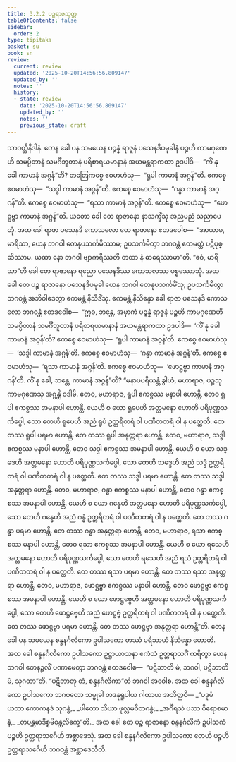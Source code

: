 ```yaml
---
title: 3.2.2 ပဉ္စရာဇသုတ္တ
tableOfContents: false
sidebar:
  order: 2
type: tipitaka
basket: su
book: sn
review:
  current: review
  updated: '2025-10-20T14:56:56.809147'
  updated_by: ''
  notes: ''
  history:
  - state: review
    date: '2025-10-20T14:56:56.809147'
    updated_by: ''
    notes: ''
    previous_state: draft
---
```



<DynamicBreadcrumb />


<ReviewStatus review={frontmatter.review} showDetails={true} />

<HypothesisAnnotation frontmatter={frontmatter} />

<Division number="123" book="sn" e="ch" v="18" p="298">

<Paragraph number="640" book="sn">
သာဝတ္ထိနိဒါနံ. တေန ခေါ ပန သမယေန ပဉ္စန္နံ ရာဇူနံ ပသေနဒိပမုခါနံ ပဉ္စဟိ ကာမဂုဏေဟိ သမပ္ပိတာနံ သမင်္ဂီဘူတာနံ ပရိစာရယမာနာနံ အယမန္တရာကထာ ဥဒပါဒိ—  “ကိံ နု ခေါ ကာမာနံ အဂ္ဂန်”တိ? တတြေကစ္စေ ဧဝမာဟံသု—  “ရူပါ ကာမာနံ အဂ္ဂန်”တိ. ဧကစ္စေ ဧဝမာဟံသု—  “သဒ္ဒါ ကာမာနံ အဂ္ဂန်”တိ. ဧကစ္စေ ဧဝမာဟံသု—  “ဂန္ဓာ ကာမာနံ အဂ္ဂန်”တိ. ဧကစ္စေ ဧဝမာဟံသု—  “ရသာ ကာမာနံ အဂ္ဂန်”တိ. ဧကစ္စေ ဧဝမာဟံသု—  “ဖောဋ္ဌဗ္ဗာ ကာမာနံ အဂ္ဂန်”တိ. ယတော ခေါ တေ ရာဇာနော နာသက္ခိံသု အညမညံ သညာပေတုံ.
</Paragraph>

<Paragraph number="641" book="sn">
အထ ခေါ ရာဇာ ပသေနဒိ ကောသလော တေ ရာဇာနော ဧတဒဝေါစ—  “အာယာမ, မာရိသာ, ယေန ဘဂဝါ တေနုပသင်္ကမိဿာမ; ဥပသင်္ကမိတွာ ဘဂဝန္တံ ဧတမတ္ထံ ပဋိပုစ္ဆိဿာမ. ယထာ နော ဘဂဝါ ဗျာကရိဿတိ တထာ နံ ဓာရေဿာမာ”တိ. “ဧဝံ, မာရိသာ”တိ ခေါ တေ ရာဇာနော ရညော ပသေနဒိဿ ကောသလဿ ပစ္စဿောသုံ.
</Paragraph>

<Paragraph number="642" book="sn">
အထ ခေါ တေ ပဉ္စ ရာဇာနော ပသေနဒိပမုခါ ယေန ဘဂဝါ တေနုပသင်္ကမိံသု; ဥပသင်္ကမိတွာ ဘဂဝန္တံ အဘိဝါဒေတွာ ဧကမန္တံ နိသီဒိံသု. ဧကမန္တံ နိသိန္နော ခေါ ရာဇာ ပသေနဒိ ကောသလော ဘဂဝန္တံ ဧတဒဝေါစ—  “ဣဓ, ဘန္တေ, အမှာကံ ပဉ္စန္နံ ရာဇူနံ ပဉ္စဟိ ကာမဂုဏေဟိ သမပ္ပိတာနံ သမင်္ဂီဘူတာနံ ပရိစာရယမာနာနံ အယမန္တရာကထာ ဥဒပါဒိ—  ‘ကိံ နု ခေါ ကာမာနံ အဂ္ဂန်’တိ? ဧကစ္စေ ဧဝမာဟံသု—  ‘ရူပါ ကာမာနံ အဂ္ဂန်’တိ. ဧကစ္စေ ဧဝမာဟံသု—  ‘သဒ္ဒါ ကာမာနံ အဂ္ဂန်’တိ. ဧကစ္စေ ဧဝမာဟံသု—  ‘ဂန္ဓာ ကာမာနံ အဂ္ဂန်’တိ. ဧကစ္စေ ဧဝမာဟံသု—  ‘ရသာ ကာမာနံ အဂ္ဂန်’တိ. ဧကစ္စေ ဧဝမာဟံသု—  ‘ဖောဋ္ဌဗ္ဗာ ကာမာနံ အဂ္ဂန်’တိ. ကိံ နု ခေါ, ဘန္တေ, ကာမာနံ အဂ္ဂန်”တိ?
</Paragraph>

<Paragraph number="643" book="sn">
“မနာပပရိယန္တံ ခွါဟံ, မဟာရာဇ, ပဉ္စသု ကာမဂုဏေသု အဂ္ဂန္တိ ဝဒါမိ. တေဝ, မဟာရာဇ, ရူပါ ဧကစ္စဿ မနာပါ ဟောန္တိ, တေဝ ရူပါ ဧကစ္စဿ အမနာပါ ဟောန္တိ. ယေဟိ စ ယော ရူပေဟိ အတ္တမနော ဟောတိ ပရိပုဏ္ဏသင်္ကပ္ပေါ, သော တေဟိ ရူပေဟိ အညံ ရူပံ ဥတ္တရိတရံ ဝါ ပဏီတတရံ ဝါ န ပတ္ထေတိ. တေ တဿ ရူပါ ပရမာ ဟောန္တိ. တေ တဿ ရူပါ အနုတ္တရာ ဟောန္တိ.
</Paragraph>

<Paragraph number="644" book="sn">
တေဝ, မဟာရာဇ, သဒ္ဒါ ဧကစ္စဿ မနာပါ ဟောန္တိ, တေဝ သဒ္ဒါ ဧကစ္စဿ အမနာပါ ဟောန္တိ. ယေဟိ စ ယော သဒ္ဒေဟိ အတ္တမနော ဟောတိ ပရိပုဏ္ဏသင်္ကပ္ပေါ, သော တေဟိ သဒ္ဒေဟိ အညံ သဒ္ဒံ ဥတ္တရိတရံ ဝါ ပဏီတတရံ ဝါ န ပတ္ထေတိ. တေ တဿ သဒ္ဒါ ပရမာ ဟောန္တိ. တေ တဿ သဒ္ဒါ အနုတ္တရာ ဟောန္တိ.
</Paragraph>

<Paragraph number="645" book="sn">
တေဝ, မဟာရာဇ, ဂန္ဓာ ဧကစ္စဿ မနာပါ ဟောန္တိ, တေဝ ဂန္ဓာ ဧကစ္စဿ အမနာပါ ဟောန္တိ. ယေဟိ စ ယော ဂန္ဓေဟိ အတ္တမနော ဟောတိ ပရိပုဏ္ဏသင်္ကပ္ပေါ, သော တေဟိ ဂန္ဓေဟိ အညံ ဂန္ဓံ ဥတ္တရိတရံ ဝါ ပဏီတတရံ ဝါ န ပတ္ထေတိ. တေ တဿ ဂန္ဓာ ပရမာ ဟောန္တိ. တေ တဿ ဂန္ဓာ အနုတ္တရာ ဟောန္တိ.
</Paragraph>

<Paragraph number="646" book="sn">
တေဝ, မဟာရာဇ, ရသာ ဧကစ္စဿ မနာပါ ဟောန္တိ, တေဝ ရသာ ဧကစ္စဿ အမနာပါ ဟောန္တိ. ယေဟိ စ ယော ရသေဟိ အတ္တမနော ဟောတိ ပရိပုဏ္ဏသင်္ကပ္ပေါ, သော တေဟိ ရသေဟိ အညံ ရသံ ဥတ္တရိတရံ ဝါ ပဏီတတရံ ဝါ န ပတ္ထေတိ. တေ တဿ ရသာ ပရမာ ဟောန္တိ. တေ တဿ ရသာ အနုတ္တရာ ဟောန္တိ.
</Paragraph>

<Paragraph number="647" book="sn">
တေဝ, မဟာရာဇ, ဖောဋ္ဌဗ္ဗာ ဧကစ္စဿ မနာပါ ဟောန္တိ, တေဝ ဖောဋ္ဌဗ္ဗာ ဧကစ္စဿ အမနာပါ ဟောန္တိ. ယေဟိ စ ယော ဖောဋ္ဌဗ္ဗေဟိ အတ္တမနော ဟောတိ ပရိပုဏ္ဏသင်္ကပ္ပေါ, သော တေဟိ ဖောဋ္ဌဗ္ဗေဟိ အညံ ဖောဋ္ဌဗ္ဗံ ဥတ္တရိတရံ ဝါ ပဏီတတရံ ဝါ န ပတ္ထေတိ. တေ တဿ ဖောဋ္ဌဗ္ဗာ ပရမာ ဟောန္တိ. တေ တဿ ဖောဋ္ဌဗ္ဗာ အနုတ္တရာ ဟောန္တီ”တိ.
</Paragraph>

<Paragraph number="648" book="sn">
တေန ခေါ ပန သမယေန စန္ဒနင်္ဂလိကော ဥပါသကော တဿံ ပရိသာယံ နိသိန္နော ဟောတိ. အထ ခေါ စန္ဒနင်္ဂလိကော ဥပါသကော ဥဋ္ဌာယာသနာ ဧကံသံ ဥတ္တရာသင်္ဂံ ကရိတွာ ယေန ဘဂဝါ တေနဉ္ဇလိံ ပဏာမေတွာ ဘဂဝန္တံ ဧတဒဝေါစ—  “ပဋိဘာတိ မံ, ဘဂဝါ, ပဋိဘာတိ မံ, သုဂတာ”တိ. “ပဋိဘာတု တံ, စန္ဒနင်္ဂလိကာ”တိ ဘဂဝါ အဝေါစ.
</Paragraph>

<Paragraph number="649" book="sn">
အထ ခေါ စန္ဒနင်္ဂလိကော ဥပါသကော ဘဂဝတော သမ္မုခါ တဒနုရူပါယ ဂါထာယ အဘိတ္ထဝိ—
</Paragraph>

<Paragraph number="650" type="verses" book="sn">
_“ပဒုမံ ယထာ ကောကနဒံ သုဂန္ဓံ,_  
_ပါတော သိယာ ဖုလ္လမဝီတဂန္ဓံ;_  
_အင်္ဂီရသံ ပဿ ဝိရောစမာနံ,_  
_တပန္တမာဒိစ္စမိဝန္တလိက္ခေ”တိ._  

</Paragraph>

<Paragraph number="651" book="sn">
အထ ခေါ တေ ပဉ္စ ရာဇာနော စန္ဒနင်္ဂလိကံ ဥပါသကံ ပဉ္စဟိ ဥတ္တရာသင်္ဂေဟိ အစ္ဆာဒေသုံ. အထ ခေါ စန္ဒနင်္ဂလိကော ဥပါသကော တေဟိ ပဉ္စဟိ ဥတ္တရာသင်္ဂေဟိ ဘဂဝန္တံ အစ္ဆာဒေသီတိ.
</Paragraph>
</Division>